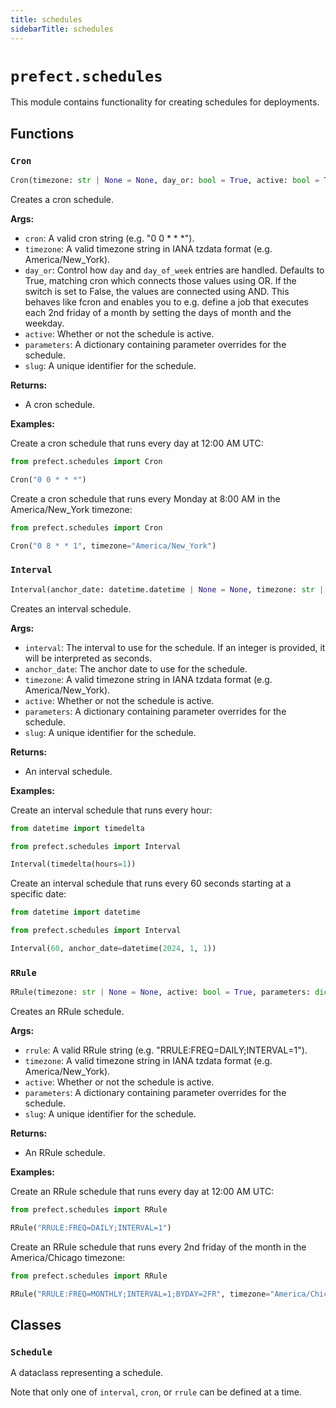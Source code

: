 ```yaml
---
title: schedules
sidebarTitle: schedules
---
```


# `prefect.schedules`



This module contains functionality for creating schedules for deployments.


## Functions

### `Cron` <sup><a href="https://github.com/prefecthq/prefect/blob/main/src/prefect/schedules.py#L72"><Icon icon="github" size="14" /></a></sup>

```python
Cron(timezone: str | None = None, day_or: bool = True, active: bool = True, parameters: dict[str, Any] | None = None, slug: str | None = None) -> Schedule
```


Creates a cron schedule.

**Args:**
- `cron`: A valid cron string (e.g. "0 0 * * *").
- `timezone`: A valid timezone string in IANA tzdata format (e.g. America/New_York).
- `day_or`: Control how `day` and `day_of_week` entries are handled.
Defaults to True, matching cron which connects those values using
OR. If the switch is set to False, the values are connected using AND.
This behaves like fcron and enables you to e.g. define a job that
executes each 2nd friday of a month by setting the days of month and
the weekday.
- `active`: Whether or not the schedule is active.
- `parameters`: A dictionary containing parameter overrides for the schedule.
- `slug`: A unique identifier for the schedule.

**Returns:**
- A cron schedule.

**Examples:**

Create a cron schedule that runs every day at 12:00 AM UTC:
```python
from prefect.schedules import Cron

Cron("0 0 * * *")
```

Create a cron schedule that runs every Monday at 8:00 AM in the America/New_York timezone:
```python
from prefect.schedules import Cron

Cron("0 8 * * 1", timezone="America/New_York")
```


### `Interval` <sup><a href="https://github.com/prefecthq/prefect/blob/main/src/prefect/schedules.py#L128"><Icon icon="github" size="14" /></a></sup>

```python
Interval(anchor_date: datetime.datetime | None = None, timezone: str | None = None, active: bool = True, parameters: dict[str, Any] | None = None, slug: str | None = None) -> Schedule
```


Creates an interval schedule.

**Args:**
- `interval`: The interval to use for the schedule. If an integer is provided,
it will be interpreted as seconds.
- `anchor_date`: The anchor date to use for the schedule.
- `timezone`: A valid timezone string in IANA tzdata format (e.g. America/New_York).
- `active`: Whether or not the schedule is active.
- `parameters`: A dictionary containing parameter overrides for the schedule.
- `slug`: A unique identifier for the schedule.

**Returns:**
- An interval schedule.

**Examples:**

Create an interval schedule that runs every hour:
```python
from datetime import timedelta

from prefect.schedules import Interval

Interval(timedelta(hours=1))
```

Create an interval schedule that runs every 60 seconds starting at a specific date:
```python
from datetime import datetime

from prefect.schedules import Interval

Interval(60, anchor_date=datetime(2024, 1, 1))
```


### `RRule` <sup><a href="https://github.com/prefecthq/prefect/blob/main/src/prefect/schedules.py#L187"><Icon icon="github" size="14" /></a></sup>

```python
RRule(timezone: str | None = None, active: bool = True, parameters: dict[str, Any] | None = None, slug: str | None = None) -> Schedule
```


Creates an RRule schedule.

**Args:**
- `rrule`: A valid RRule string (e.g. "RRULE\:FREQ=DAILY;INTERVAL=1").
- `timezone`: A valid timezone string in IANA tzdata format (e.g. America/New_York).
- `active`: Whether or not the schedule is active.
- `parameters`: A dictionary containing parameter overrides for the schedule.
- `slug`: A unique identifier for the schedule.

**Returns:**
- An RRule schedule.

**Examples:**

Create an RRule schedule that runs every day at 12:00 AM UTC:
```python
from prefect.schedules import RRule

RRule("RRULE:FREQ=DAILY;INTERVAL=1")
```

Create an RRule schedule that runs every 2nd friday of the month in the America/Chicago timezone:
```python
from prefect.schedules import RRule

RRule("RRULE:FREQ=MONTHLY;INTERVAL=1;BYDAY=2FR", timezone="America/Chicago")
```


## Classes

### `Schedule` <sup><a href="https://github.com/prefecthq/prefect/blob/main/src/prefect/schedules.py#L19"><Icon icon="github" size="14" /></a></sup>


A dataclass representing a schedule.

Note that only one of `interval`, `cron`, or `rrule` can be defined at a time.

